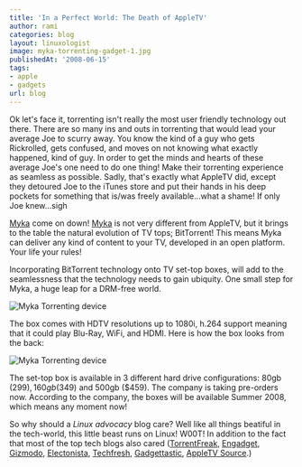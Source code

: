 ```yaml
---
title: 'In a Perfect World: The Death of AppleTV'
author: rami
categories: blog
layout: linuxologist
image: myka-torrenting-gadget-1.jpg
publishedAt: '2008-06-15'
tags:
- apple
- gadgets
url: blog
---
```


Ok let's face it, torrenting isn't really the most user friendly technology out there. There are so many ins and outs in torrenting that would lead your average Joe to scurry away. You know the kind of a guy who gets Rickrolled, gets confused, and moves on not knowing what exactly happened, kind of guy. In order to get the minds and hearts of these average Joe's one need to do one thing! Make their torrenting experience as seamless as possible. Sadly, that's exactly what AppleTV did, except they detoured Joe to the iTunes store and put their hands in his deep pockets for something that is/was freely available...what a shame! If only Joe knew...sigh

[Myka](http://www.myka.tv/index.html) come on down! [Myka](http://www.myka.tv/index.html) is not very different from AppleTV, but it brings to the table the natural evolution of TV tops; BitTorrent! This means Myka can deliver any kind of content to your TV, developed in an open platform. Your life your rules!

Incorporating BitTorrent technology onto TV set-top boxes, will add to the seamlessness that the technology needs to gain ubiquity. One small step for Myka, a huge leap for a DRM-free world.

![Myka Torrenting device](/assets/images/content/blog/myka-torrenting-gadget-1.jpg)

The box comes with HDTV resolutions up to 1080i, h.264 support meaning that it could play Blu-Ray, WiFi, and HDMI. Here is how the box looks from the back:

![Myka Torrenting device](/assets/images/content/blog/myka-torrenting-gadget-2.jpg)

The set-top box is available in 3 different hard drive configurations: 80gb ($299), 160gb ($349) and 500gb ($459). The company is taking pre-orders now. According to the company, the boxes will be available Summer 2008, which means any moment now!

So why should a *Linux advocacy* blog care? Well like all things beatiful in the tech-world, this little beast runs on Linux! W00T! In addition to the fact that most of the top tech blogs also cared ([TorrentFreak](http://torrentfreak.com/bittorrent-on-tv-080321/), [Engadget](http://www.engadget.com/2008/03/21/myka-sneaks-bittorrent-into-the-living-room/), [Gizmodo](http://gizmodo.com/370820/myka-brings-bittorrent-to-your-tv), [Electonista](http://www.electronista.com/articles/08/03/21/myka.media.hub/), [Techfresh](http://www.techfresh.net/gadgets/computers/storage/myka-bit-torrent-device/), [Gadgettastic](http://www.gadgettastic.com/2008/03/21/myka-bittorrent-tv-solution/), [AppleTV Source](http://appletvsource.com/content/view/601/1/).)
